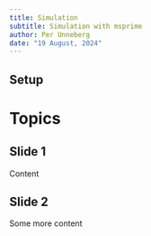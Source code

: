 ```yaml
---
title: Simulation
subtitle: Simulation with msprime
author: Per Unneberg
date: "19 August, 2024"
---
```


## Setup  {.unnumbered .unlisted visibility="hidden"}

# Topics

## Slide 1

Content

## Slide 2

Some more content
